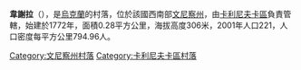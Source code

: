 {{coord|49|36|27|N|28|41|34|E|scale:30000|display=title}}

'''韋謝拉'''（{{lang-uk|Весела}}），是[[烏克蘭|烏克蘭]]的村落，位於該國西南部[[文尼察州|文尼察州]]，由[[卡利尼夫卡區|卡利尼夫卡區]]負責管轄，始建於1772年，面積0.28平方公里，海拔高度306米，2001年人口221，人口密度每平方公里794.96人。

[[Category:文尼察州村落|Category:文尼察州村落]]
[[Category:卡利尼夫卡區村落|Category:卡利尼夫卡區村落]]


{{Vinnytsia-geo-stub}}